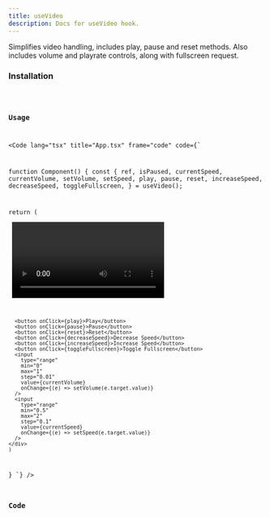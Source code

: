 ```yaml
---
title: useVideo
description: Docs for useVideo hook.
---
```



Simplifies video handling, includes play, pause and reset methods. Also includes volume and playrate controls, along with fullscreen request.

### Installation
<Code code="npx rabbithook@latest add use-video" lang="bash" frame={false} />

### Usage
<Code
  lang="tsx"
  title="App.tsx"
  frame="code"
  code={`

function Component() {
  const {
    ref,
    isPaused,
    currentSpeed,
    currentVolume,
    setVolume,
    setSpeed,
    play,
    pause,
    reset,
    increaseSpeed,
    decreaseSpeed,
    toggleFullscreen,
  } = useVideo();

  return (
    <div>
      <video ref={ref}>
        ...
      </video>

      <button onClick={play}>Play</button>
      <button onClick={pause}>Pause</button>
      <button onClick={reset}>Reset</button>
      <button onClick={decreaseSpeed}>Decrease Speed</button>
      <button onClick={increaseSpeed}>Increase Speed</button>
      <button onClick={toggleFullscreen}>Toggle Fullscreen</button>
      <input
        type="range"
        min="0"
        max="1"
        step="0.01"
        value={currentVolume}
        onChange={(e) => setVolume(e.target.value)}
      />
      <input
        type="range"
        min="0.5"
        max="2"
        step="0.1"
        value={currentSpeed}
        onChange={(e) => setSpeed(e.target.value)}
      />
    </div>
    )
}
`}
/>

### Code
<Tabs>
  <TabItem label="Typescript">
    <Code
      lang="ts"ß
      title="use-async.ts"
      frame="code"
      code={hookTypescript}
    />
  </TabItem>
  <TabItem label="Javascript">
    <Code
      lang="js"
      title="use-async.js"
      frame="code"
      code={hookJavascript}
    />
  </TabItem>
</Tabs>

